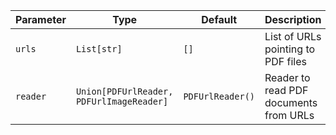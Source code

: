| Parameter | Type                                     | Default          | Description                            |
| --------- | ---------------------------------------- | ---------------- | -------------------------------------- |
| `urls`    | `List[str]`                              | `[]`             | List of URLs pointing to PDF files     |
| `reader`  | `Union[PDFUrlReader, PDFUrlImageReader]` | `PDFUrlReader()` | Reader to read PDF documents from URLs |
